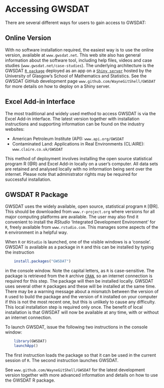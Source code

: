 # Accessing GWSDAT {#AccessingGWSDAT}

There are several different ways for users to gain access to GWSDAT: 

## Online Version {#GWSDATOnline}
With no software installation required, the easiest way is to use the online version, available at `www.gwsdat.net`. This web site also has general information about the software tool, including help files, videos and case studies (`www.gwsdat.net/case-studies`). The underlying architecture is the GWSDAT [`R package`](#GWSDATRPackage) deployed as an app on a [`Shiny server`](https://shiny.rstudio.com/articles/shiny-server.html) hosted by the University of Glasgow's School of Mathematics and Statistics. See the GWSDAT GitHub development page `www.github.com/WayneGitShell/GWSDAT` for more details on how to deploy on a Shiny server. 

## Excel Add-in Interface {#ExcelDataEntryInterface}
The most traditional and  widely used method to access GWSDAT is via the Excel Add-in interface. The latest version together with installation instructions and supporting information can be found on the industry websites:

* American Petroleum Institute (API): `www.api.org/GWSDAT`
* Contaminated Land: Applications in Real Environments (CL:AIRE): `www.claire.co.uk/GWSDAT`

This method of deployment involves installing the open source statistical program R (@R) and Excel Add-in locally on a user's computer. All data sets are retained and analysed locally with no information being sent over the internet. Please note that administrator rights may be required for successful installation. 


## GWSDAT R Package {#GWSDATRPackage}
GWSDAT uses the widely available, open source, statistical program `R` [@R].  This should be downloaded from `www.r-project.org` where versions for all major computing platforms are available.  The user may also find it convenient to install the *RStudio* 'Integrated Development Environment' for `R`, freely available from `www.rstudio.com`.  This manages some aspects of the `R` environment in a helpful way.

When `R` or `RStudio` is launched, one of the visible windows is a 'console'.  GWSDAT is available as a package in `R` and this can be installed by typing the instruction
```r
    install.packages("GWSDAT")
```
in the console window.  Note the capital letters, as `R` is case-sensitive.  The package is retrieved from the `R` archive [`CRAN`](https://cran.r-project.org/web/packages/GWSDAT/index.html), so an internet connection is required for this step.  The package will then be installed locally.  GWSDAT uses several other `R` packages and these will be installed at the same time.  There may be a warning message about a mismatch between the version of `R` used to build the package and the version of `R` installed on your computer if this is not the most recent one, but this is unlikely to cause any difficulty.  This local installation step is required only once. The benefit of local installation is that GWSDAT will now be available at any time, with or without an internet connection.


To launch GWSDAT, issue the following two instructions in the console window:
```r
    library(GWSDAT)
    launchApp()
```
The first instruction loads the package so that it can be used in the current session of `R`.  The second instruction launches GWSDAT.

See `www.github.com/WayneGitShell/GWSDAT` for  the latest development version together with more advanced information and details on how to use the GWSDAT R package.  



